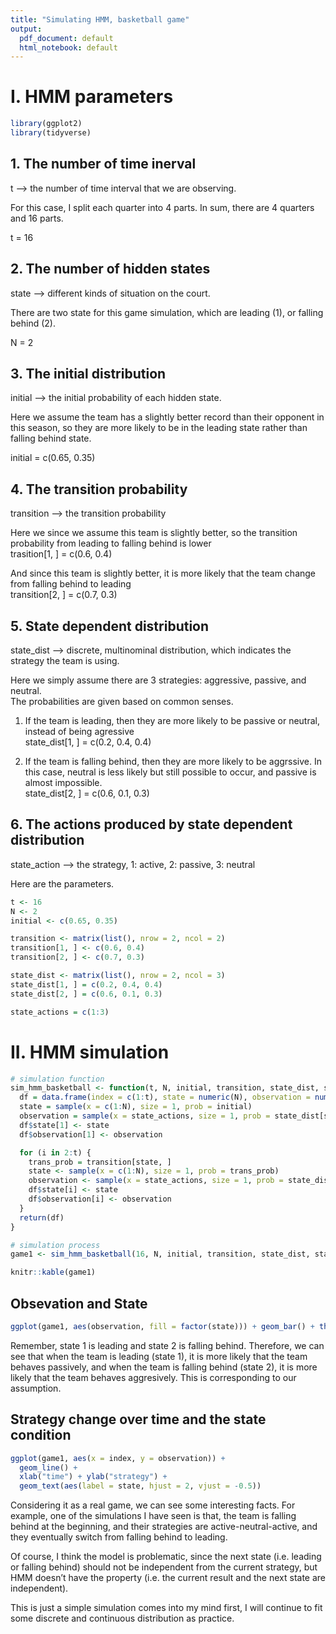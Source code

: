 ```yaml
---
title: "Simulating HMM, basketball game"
output:
  pdf_document: default
  html_notebook: default
---
```

 
# I. HMM parameters

```r
library(ggplot2)
library(tidyverse)
```

## 1. The number of time inerval
t --> the number of time interval that we are observing.  

For this case, I split each quarter into 4 parts. In sum, there are 4 quarters and 16 parts.  

t = 16  

## 2. The number of hidden states
state --> different kinds of situation on the court.  

There are two state for this game simulation, which are leading (1), or falling behind (2).  

N = 2  

## 3. The initial distribution
initial --> the initial probability of each hidden state.  

Here we assume the team has a slightly better record than their opponent in this season, so they are more likely to be in the leading state rather than falling behind state.  

initial = c(0.65, 0.35)  

## 4. The transition probability
transition --> the transition probability  

Here we since we assume this team is slightly better, so the transition probability from leading to falling behind is lower  
trasition[1, ] = c(0.6, 0.4)  

And since this team is slightly better, it is more likely that the team change from falling behind to leading  
transition[2, ] = c(0.7, 0.3)

## 5. State dependent distribution
state_dist --> discrete, multinominal distribution, which indicates the strategy the team is using.  

Here we simply assume there are 3 strategies: aggressive, passive, and neutral.  
The probabilities are given based on common senses.  

1. If the team is leading, then they are more likely to be passive or neutral, instead of being agressive  
state_dist[1, ] =  c(0.2, 0.4, 0.4)  

2. If the team is falling behind, then they are more likely to be aggrssive. In this case, neutral is less likely but still possible to occur, and passive is almost impossible.  
state_dist[2, ] = c(0.6, 0.1, 0.3)  

## 6. The actions produced by state dependent distribution
state_action --> the strategy, 1: active, 2: passive, 3: neutral  

Here are the parameters. 

```r
t <- 16
N <- 2
initial <- c(0.65, 0.35)

transition <- matrix(list(), nrow = 2, ncol = 2)
transition[1, ] <- c(0.6, 0.4)
transition[2, ] <- c(0.7, 0.3)

state_dist <- matrix(list(), nrow = 2, ncol = 3)
state_dist[1, ] = c(0.2, 0.4, 0.4)
state_dist[2, ] = c(0.6, 0.1, 0.3)

state_actions = c(1:3)
```

# II. HMM simulation

```r
# simulation function
sim_hmm_basketball <- function(t, N, initial, transition, state_dist, state_actions){
  df = data.frame(index = c(1:t), state = numeric(N), observation = numeric(N))
  state = sample(x = c(1:N), size = 1, prob = initial)
  observation = sample(x = state_actions, size = 1, prob = state_dist[state, ])
  df$state[1] <- state
  df$observation[1] <- observation

  for (i in 2:t) {
    trans_prob = transition[state, ]
    state <- sample(x = c(1:N), size = 1, prob = trans_prob)
    observation <- sample(x = state_actions, size = 1, prob = state_dist[state, ])
    df$state[i] <- state
    df$observation[i] <- observation
  }
  return(df)
}
```

```r
# simulation process
game1 <- sim_hmm_basketball(16, N, initial, transition, state_dist, state_actions)

knitr::kable(game1)
```

## Obsevation and State

```r
ggplot(game1, aes(observation, fill = factor(state))) + geom_bar() + theme_minimal()
```

Remember, state 1 is leading and state 2 is falling behind. Therefore, we can see that when the team is leading (state 1), it is more likely that the team behaves passively, and when the team is falling behind (state 2), it is more likely that the team behaves aggresively. This is corresponding to our assumption.

## Strategy change over time and the state condition

```r
ggplot(game1, aes(x = index, y = observation)) + 
  geom_line() + 
  xlab("time") + ylab("strategy") + 
  geom_text(aes(label = state, hjust = 2, vjust = -0.5))
```

Considering it as a real game, we can see some interesting facts. For example, one of the simulations I have seen is that, the team is falling behind at the beginning, and their strategies are active-neutral-active, and they eventually switch from falling behind to leading.  

Of course, I think the model is problematic, since the next state (i.e. leading or falling behind) should not be independent from the current strategy, but HMM doesn't have the property (i.e. the current result and the next state are independent).  

This is just a simple simulation comes into my mind first, I will continue to fit some discrete and continuous distribution as practice.


